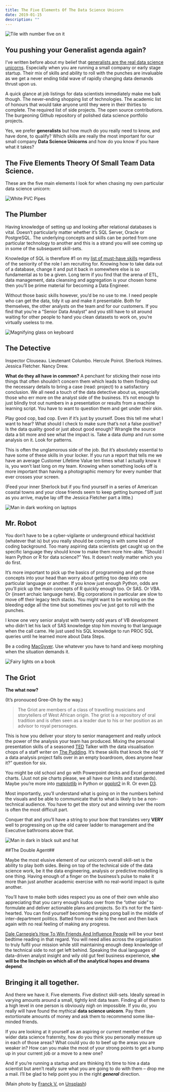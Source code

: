 ```yaml
---
title: The Five Elements Of The Data Science Unicorn
date: 2019-01-15
description: ""
---
```

![Tile with number five on it](./number-five-tile.jpg)

## You pushing your Generalist agenda again?

I’ve written before about my belief that [generalists are the real data science unicorns][1]. Especially when you are running a small company or early stage startup. Their mix of skills and ability to roll with the punches are invaluable as we get a never ending tidal wave of rapidly changing data demands thrust upon us.

A quick glance at job listings for data scientists immediately make me balk though. The never-ending shopping list of technologies. The academic list of honours that would take anyone until they were in their thirties to complete. The required list of side projects. The open source contributions. The burgeoning Github repository of polished data science portfolio projects.

Yes, we prefer **generalists** but how much do you really need to know, and have done, to qualify? Which skills are really the most important for our small company **Data Science Unicorns** and how do you know if you have what it takes?

## The Five Elements Theory Of Small Team Data Science.

These are the five main elements I look for when chasing my own particular data science unicorn:

![White PVC Pipes](./white-pipes.jpg)

## The Plumber

Having knowledge of setting up and looking after relational databases is vital. Doesn’t particularly matter whether it’s SQL Server, Oracle or PostgreSQL. The underlying concepts and skills can be ported from one particular technology to another and this is a strand you will see coming up in some of the subsequent skill-sets.

Knowledge of SQL is therefore #1 on my [list of must-have skills][2] regardless of the seniority of the role I am recruiting for. Knowing how to take data out of a database, change it and put it back in somewhere else is so fundamental as to be a given. Long term if you find that the arena of ETL, data management, data cleansing and aggregation is your chosen home then you’ll be prime material for becoming a Data Engineer.

Without those basic skills however, you’d be no use to me. I need people who can get the data, tidy it up and make it presentable. Both for themselves, the other analysts on the team and for our customers. If you find that you’re a “Senior Data Analyst” and you still have to sit around waiting for other people to hand you clean datasets to work on, you’re virtually useless to me.

![Magnifying glass on keyboard](./magnifying-glass.jpg)

## The Detective

Inspector Clouseau. Lieutenant Columbo. Hercule Poirot. Sherlock Holmes. Jessica Fletcher. Nancy Drew.

**What do they all have in common?** A penchant for sticking their nose into things that often shouldn’t concern them which leads to them finding out the necessary details to bring a case (read: project) to a satisfactory conclusion. We all need a touch of the data detective about us, especially those who err more on the analyst side of the business. It’s not enough to just blindly trot out numbers in a presentation or results from a machine learning script. You have to want to question them and get under their skin.

Play good cop, bad cop. Even if it’s just by yourself. Does this tell me what I want to hear? What should I check to make sure that’s not a false positive? Is the data quality good or just about good enough? Wrangle the source data a bit more and see what the impact is. Take a data dump and run some analysis on it. Look for patterns.

This is often the unglamorous side of the job. But it’s absolutely essential to have some of these skills in your locker. If you run a report that tells me we have an average Customer Lifetime Value ten times what I actually know it is, you won’t last long on my team. Knowing when something looks off is more important than having a photographic memory for every number that ever crosses your screen.

(Feed your inner Sherlock but if you find yourself in a series of American coastal towns and your close friends seem to keep getting bumped off just as you arrive, maybe lay off the Jessica Fletcher part a little.)

![Man in dark working on laptops](./dark-laptops.jpg)

## Mr. Robot

You don’t have to be a cyber-vigilante or underground ethical hacktivist (whatever that is) but you really should be coming in with some kind of coding background. Too many aspiring data scientists get caught up on the specific language they should know to make them more hire-able. “Should I learn Python or R for data science?” Yes. It doesn’t _really_ matter which you do first.

It’s more important to pick up the basics of programming and get those concepts into your head than worry about getting too deep into one particular language or another. If you know just enough Python, odds are you’ll pick up the main concepts of R quickly enough too. Or SAS. Or VBA. Or {insert archaic language here}. Big corporations in particular are slow to move off their legacy tech stacks. You might want to be working on the bleeding edge all the time but sometimes you’ve just got to roll with the punches.

I know one very senior analyst with twenty odd years of VB development who didn’t let his lack of SAS knowledge stop him moving to that language when the call came. He just used his SQL knowledge to run PROC SQL queries until he learned more about Data Steps.

Be a coding [MacGyver](https://en.wikipedia.org/wiki/MacGyver). Use whatever you have to hand and keep morphing when the situation demands it.

![Fairy lights on a book](./book-fairy-lights.jpg)

## The Griot

**The what now?**

(It’s pronouced Gree-Oh by the way.)

> The Griot are members of a class of travelling musicians and storytellers of West African origin. The griot is a repository of oral tradition and is often seen as a leader due to his or her position as an advisor to royal personages.

This is how you deliver your story to senior management and really unlock the power of the analysis your team has produced. Mixing the personal presentation skills of a seasoned [TED](https://www.ted.com/) Talker with the data visualisation chops of a staff writer on [The Pudding](https://pudding.cool/). It’s these skills that knock the old “if a data analysis project falls over in an empty boardroom, does anyone hear it?” question for six.

You might be old school and go with Powerpoint decks and Excel generated charts. (Just not pie charts please, we all have our limits and standards). Maybe you’re more into [matplotlib](https://matplotlib.org/) in Python or [ggplot2](https://ggplot2.tidyverse.org/) in R. Or even [D3](https://d3js.org/).

Most importantly, you’ll understand what is going on in the numbers behind the visuals and be able to communicate that to what is likely to be a non-technical audience. You have to get the story out and winning over the room is often the most difficult part.

Conquer that and you’ll have a string to your bow that translates very **VERY** well to progressing on up the old career ladder to management and the Executive bathrooms above that.

![Man in dark in black suit and hat](./dark-spy.jpg)

##The Double Agent##

Maybe the most elusive element of our unicorn’s overall skill-set is the ability to play both sides. Being on top of the technical side of the data science work, be it the data engineering, analysis or predictive modelling is one thing. Having enough of a finger on the business&#8217;s pulse to make it more than just another academic exercise with no real-world impact is quite another.

You’ll have to make both sides respect you as one of their own while also appreciating that you carry enough kudos over from the “other side” to formulate and deliver actionable plans and projects. So it’s not for the faint-hearted. You can find yourself becoming the ping pong ball in the middle of inter-department politics. Batted from one side to the next and then back again with no real feeling of making any progress.

[Dale Carnegie’s How To Win Friends And Influence People](https://en.wikipedia.org/wiki/How_to_Win_Friends_and_Influence_People) will be your best bedtime reading in that regard. You will need allies across the organisation to truly fulfil your mission while still maintaining enough deep knowledge of the technical side to not get left behind. Speaking the dual languages of data-driven analyst insight and wily old gut feel business experience, **she will be the linchpin on which all of the analytical hopes and dreams depend**.

## Bringing it all together.

And there we have it. Five elements. Five distinct skill-sets. Ideally spread in varying amounts around a small, tightly knit data team. Finding all of them to a high level in one person is obviously nigh on impossible. If you do, you really will have found the mythical **data science unicorn**. Pay them extortionate amounts of money and ask them to recommend some like-minded friends.

If you are looking at it yourself as an aspiring or current member of the wider data science fraternity, how do you think you personally measure up in each of those areas? What could you do to beef up the areas you are weaker in? How can you make the most of your strong points to get a bump up in your current job or a move to a new one?

And if you&#8217;re running a startup and are thinking it&#8217;s time to hire a data scientist but aren&#8217;t really sure what you are going to do with them &#8211; drop me a mail. I&#8217;ll be glad to help point you in the right _**general**_ direction.

(Main photo by [Franck V.][3] on [Unsplash][4])

 [1]: https://alanhylands.com/generalists-real-data-science-unicorns/
 [2]: https://alanhylands.com/is-sql-really-a-game-changer-for-data-science-careers/
 [3]: https://unsplash.com/photos/9skkk4R3aoY?utm_source=unsplash&utm_medium=referral&utm_content=creditCopyText
 [4]: https://unsplash.com/search/photos/five?utm_source=unsplash&utm_medium=referral&utm_content=creditCopyText